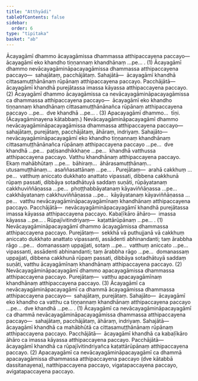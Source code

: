 ```yaml
---
title: "Atthyādi"
tableOfContents: false
sidebar:
  order: 6
type: "tipitaka"
basket: "ab"
---
```



<DynamicBreadcrumb />

<Division number="65">

<Paragraph number="1621">
Ācayagāmī dhammo ācayagāmissa dhammassa atthipaccayena paccayo—  ācayagāmī eko khandho tiṇṇannaṃ khandhānaṃ …pe… . (1)
</Paragraph>

<Paragraph number="1622">
Ācayagāmī dhammo nevācayagāmināpacayagāmissa dhammassa atthipaccayena paccayo—  sahajātaṃ, pacchājātaṃ. <Emphasis>Sahajātā</Emphasis>—  ācayagāmī khandhā cittasamuṭṭhānānaṃ rūpānaṃ atthipaccayena paccayo. <Emphasis>Pacchājātā</Emphasis>—  ācayagāmī khandhā purejātassa imassa kāyassa atthipaccayena paccayo. (2)
</Paragraph>

<Paragraph number="1623">
Ācayagāmī dhammo ācayagāmissa ca nevācayagāmināpacayagāmissa ca dhammassa atthipaccayena paccayo—  ācayagāmī eko khandho tiṇṇannaṃ khandhānaṃ cittasamuṭṭhānānañca rūpānaṃ atthipaccayena paccayo …pe…  dve khandhā …pe… . (3)
</Paragraph>

<Paragraph number="1624">
Apacayagāmī dhammo…  tīṇi. (Ācayagāminayena kātabbaṃ.)
</Paragraph>

</Division>
<Division number="66">

<Paragraph number="1625">
Nevācayagāmināpacayagāmī dhammo nevācayagāmināpacayagāmissa dhammassa atthipaccayena paccayo—  sahajātaṃ, purejātaṃ, pacchājātaṃ, āhāraṃ, indriyaṃ. <Emphasis>Sahajāto</Emphasis>—  nevācayagāmināpacayagāmī eko khandho tiṇṇannaṃ khandhānaṃ cittasamuṭṭhānānañca rūpānaṃ atthipaccayena paccayo …pe…  dve khandhā …pe…  paṭisandhikkhaṇe …pe…  khandhā vatthussa atthipaccayena paccayo. Vatthu khandhānaṃ atthipaccayena paccayo. Ekaṃ mahābhūtaṃ …pe…  bāhiraṃ…  āhārasamuṭṭhānaṃ…  utusamuṭṭhānaṃ…  asaññasattānaṃ …pe… . <Emphasis>Purejātaṃ</Emphasis>—  arahā cakkhuṃ …pe…  vatthuṃ aniccato dukkhato anattato vipassati, dibbena cakkhunā rūpaṃ passati, dibbāya sotadhātuyā saddaṃ suṇāti, rūpāyatanaṃ cakkhuviññāṇassa …pe…  phoṭṭhabbāyatanaṃ kāyaviññāṇassa …pe…  cakkhāyatanaṃ cakkhuviññāṇassa …pe…  kāyāyatanaṃ kāyaviññāṇassa …pe…  vatthu nevācayagāmināpacayagāmīnaṃ khandhānaṃ atthipaccayena paccayo. <Emphasis>Pacchājātā</Emphasis>—  nevācayagāmināpacayagāmī khandhā purejātassa imassa kāyassa atthipaccayena paccayo. <Emphasis>Kabaḷīkāro āhāro</Emphasis>—  imassa kāyassa …pe… . <Emphasis>Rūpajīvitindriyaṃ</Emphasis>—  kaṭattārūpānaṃ …pe… . (1)
</Paragraph>

<Paragraph number="1626">
Nevācayagāmināpacayagāmī dhammo ācayagāmissa dhammassa atthipaccayena paccayo. <Emphasis>Purejātaṃ</Emphasis>—  sekkhā vā puthujjanā vā cakkhuṃ aniccato dukkhato anattato vipassanti, assādenti abhinandanti; taṃ ārabbha rāgo …pe…  domanassaṃ uppajjati, sotaṃ …pe…  vatthuṃ aniccato …pe…  vipassanti, assādenti abhinandanti; taṃ ārabbha rāgo …pe…  domanassaṃ uppajjati, dibbena cakkhunā rūpaṃ passati, dibbāya sotadhātuyā saddaṃ suṇāti, vatthu ācayagāmīnaṃ khandhānaṃ atthipaccayena paccayo. (2)
</Paragraph>

<Paragraph number="1627">
Nevācayagāmināpacayagāmī dhammo apacayagāmissa dhammassa atthipaccayena paccayo. <Emphasis>Purejātaṃ</Emphasis>—  vatthu apacayagāmīnaṃ khandhānaṃ atthipaccayena paccayo. (3)
</Paragraph>

</Division>
<Division number="67">

<Paragraph number="1628">
Ācayagāmī ca nevācayagāmināpacayagāmī ca dhammā ācayagāmissa dhammassa atthipaccayena paccayo—  sahajātaṃ, purejātaṃ. <Emphasis>Sahajāto</Emphasis>—  ācayagāmī eko khandho ca vatthu ca tiṇṇannaṃ khandhānaṃ atthipaccayena paccayo …pe…  dve khandhā …pe… . (1)
</Paragraph>

<Paragraph number="1629">
Ācayagāmī ca nevācayagāmināpacayagāmī ca dhammā nevācayagāmināpacayagāmissa dhammassa atthipaccayena paccayo—  sahajātaṃ, pacchājātaṃ, āhāraṃ, indriyaṃ. <Emphasis>Sahajātā</Emphasis>—  ācayagāmī khandhā ca mahābhūtā ca cittasamuṭṭhānānaṃ rūpānaṃ atthipaccayena paccayo. <Emphasis>Pacchājātā</Emphasis>—  ācayagāmī khandhā ca kabaḷīkāro āhāro ca imassa kāyassa atthipaccayena paccayo. <Emphasis>Pacchājātā</Emphasis>—  ācayagāmī khandhā ca rūpajīvitindriyañca kaṭattārūpānaṃ atthipaccayena paccayo. (2)
</Paragraph>

<Paragraph number="1630">
Apacayagāmī ca nevācayagāmināpacayagāmī ca dhammā apacayagāmissa dhammassa atthipaccayena paccayo (dve kātabbā dassitanayena), natthipaccayena paccayo, vigatapaccayena paccayo, avigatapaccayena paccayo.
</Paragraph>
</Division>